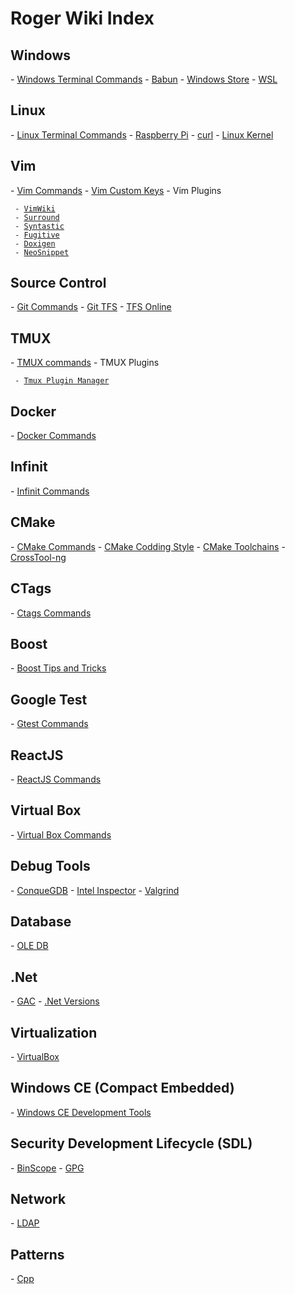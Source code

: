 = Roger Wiki Index =

== Windows ==

- [[Windows Terminal Commands]]
- [[Babun]]
- [[Windows Store]]
- [[WSL]]

== Linux ==

- [[Linux Terminal Commands]] 
- [[Raspberry Pi]]
- [[curl]]
- [[Linux Kernel]]

== Vim ==

- [[Vim Commands]] 
- [[Vim Custom Keys]]
- Vim Plugins 
  - [[VimWiki]] 
  - [[Surround]]
  - [[Syntastic]]
  - [[Fugitive]]
  - [[Doxigen]]
  - [[NeoSnippet]]

== Source Control ==

- [[Git Commands]]
- [[Git TFS]]
- [[TFS Online]]

== TMUX ==

- [[TMUX commands]] 
- TMUX Plugins
  - [[Tmux Plugin Manager]] 

== Docker ==

- [[Docker Commands]]

== Infinit ==

- [[Infinit Commands]]

== CMake ==

-  [[CMake Commands]] 
-  [[CMake Codding Style]]
-  [[CMake Toolchains]]
-  [[CrossTool-ng]]

== CTags ==

- [[Ctags Commands]]

== Boost ==

- [[Boost Tips and Tricks]]

== Google Test ==

- [[Gtest Commands]]

== ReactJS ==

- [[ReactJS Commands]]

== Virtual Box ==

- [[Virtual Box Commands]]

== Debug Tools ==

- [[ConqueGDB]]
- [[Intel Inspector]]
- [[Valgrind]]

== Database ==

- [[OLE DB]]

== .Net ==

- [[GAC]]
- [[.Net Versions]]

== Virtualization ==

- [[VirtualBox]]

== Windows CE (Compact Embedded) ==

- [[Windows CE Development Tools]]

== Security Development Lifecycle (SDL) ==

- [[BinScope]] 
- [[GPG]]

== Network ==

- [[LDAP]]

== Patterns ==

- [[Cpp]]

